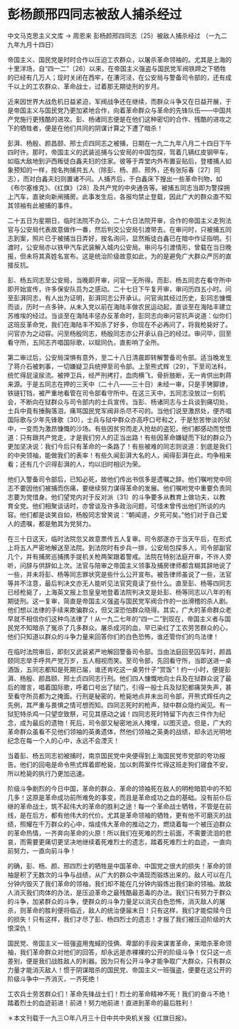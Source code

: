 # 彭杨颜邢四同志被敌人捕杀经过

中文马克思主义文库 -> 周恩来
彭杨颜邢四同志〔25〕被敌人捕杀经过
（一九二九年九月十四日）

帝国主义、国民党是时时合作以压迫工农群众，以屠杀革命领袖的。尤其是上海的十里洋场，自“四一二”〔26〕以来，在帝国主义强盗与国民党军阀铁蹄之下牺牲的已经有几万人；现时关闭在西牢，在漕河泾，在公安局与警备司令部的，还有成千以上的工农群众、革命战士，过着那无期徒刑的岁月。

近来因世界大战危机日益紧迫，军阀战争还在继续，而群众斗争又在日益开展，于是帝国主义与国民党乃更加紧地合作，向着革命群众与革命的先锋队伍——中国共产党施行更残酷的进攻。彭、杨诸同志便是在他们这种密切的合作、残酷的进攻之下的牺牲者，便是在他们共同的阴谋计算之下遭了暗杀！

彭湃、杨殷、颜昌颐、邢士贞四同志之被捕，日期在一九二九年八月二十四日下午四时许。那时，帝国主义的武装巡捕与公安局的中国包探，驾着几辆红皮钢甲车，如临大敌地到沪西叛徒白鑫夫妇的住家。彼等于弄堂内外布置妥贴后，登楼捕人如象预知的一样，按名拘捕共五人（除彭、杨、颜、邢外，还有张际春〔27〕同志），而对白鑫夫妇则置诸不问。人捕齐后，于白鑫床下搜出一些革命刊物，如《布尔塞维克》、《红旗》〔28〕及共产党的中央通告等。被捕五同志当即为警探拥上汽车，直驶向新闸捕房。此事发生后，各报均禁止登载，因此广大的群众直不知其领袖有此被捕的事件。

二十五日为星期日，临时法院不办公。二十六日法院开审，合作的帝国主义走狗法官与公安局代表故意做作一番，然后判交公安局引渡带去。在审问时，只被捕五同志到案，照片已于被捕当日弄好，按名询问，显然叛徒白鑫已在暗中作证指明。引渡时，公安局亦以铁甲汽车武装解入城内公安局。审问与引渡情形，曾载在当日晚报，但未将其真姓名宣布。这是统治阶级故意如此，为的是避免广大群众严厉的直接反抗。

彭、杨五同志至公安局，当晚即开审，问官一无所得。而彭、杨五同志在看守所中即开始宣传，许多保安队员为之感动。二十七日下午复开审，审问历四五小时。问至彭湃同志，有人出为证明，彭湃同志公开承认。问官询其经过历史，彭同志慷慨而谈，历时一点多钟，从未入党以前在海陆丰做农民运动起，直谈至在海陆丰建立苏维埃的经过。当谈至在海陆丰惩办反革命时，彭同志向审问官抗声说道：似你们这班反革命党，我们在海陆丰不知杀了好多，你现在不必再问了，将我枪毙好了。问官亦为之动容。问至杨殷同志，杨殷同志亦公开承认自己的经过。审问毕，回至看守所，五同志齐唱国际歌，以赋同仇，直影响了全所。

第二审过后，公安局深惧有意外，至二十八日清晨即转解警备司令部。适当晚发生了蒋介石被刺事，一切嫌疑卫兵统押至司令部。上至熊式辉〔29〕，下至司法科，统忙得屁滚尿流。被押卫兵，经严刑拷打，血肉横飞，骨折肢断，无一肯供出刺蒋来源。于是五同志在押的三天中（二十八——三十日）未经一审，只是手铐脚镣，铁链钉铛，被严重地看管在司令部看守所中。在这三天中，五同志没放过一刻机会，不断向在狱群众与司令部内的士兵宣传。当彭、杨诸同志与士兵谈到痛切处，士兵中竟有捶胸落泪，痛骂国民党军阀非杀尽不可的。当他们说至激昂处，便齐唱国际歌与少年先锋歌〔30〕，士兵与狱中群众亦高呼口号和之，于是愁苦惨淡的狱中，一变而为激昂慷慨的沙场。有些因贫穷而走入抢劫的盗犯，他们都感动而觉悟道：只有跟共产党走，才是我们穷人的正当出路！有些因革命嫌疑而下狱的群众乃更加坚决说：我们今后只有革命的一条路了！有些被难的同志则说道：到底是我们的中央领袖，能做我们的表率！有些久闻彭湃大名的人，闻得彭湃在此，均争相来看；还有几个识得彭湃的人，均以旧时相识为荣。

他们入警备司令部后，已知必死，故他们传出书信多是遗嘱之辞。他们嘱咐党中同志不要因他们被捕而伤痛，要继续努力谋得革命的发展。他们嘱咐党中重要负责同志要为党惜身。他们望党内对于反对派〔31〕的斗争要多从教育上做功夫，以教育全党。他们相聚谈话时，亦曾谈及许多政治问题，可惜未曾传出他们所谈的内容。他们都是谈笑自如，杨殷同志曾笑说：“朝闻道，夕死可矣。”他们对于自己爱人的遗嘱，都是勉其为党努力。

在三十日这天，临时法院忽又故意票传五人复审。司令部遂亦于当天午后，在形式上将五人严密地解送至法院。到法院时有步兵一排，公安局包探多人，司令部副官几个，并有捕房巡捕携手提机关枪两架跟着警戒。法院在特别法庭开审，不许人旁听，问辞与供辞如上次。法官与陪审之帝国主义领事及捕房律师都含糊其辞地说了一些，并未将彭、杨等同志罪状究是些什么公开宣布。被告律师虽说了一些，法官等并不注意，最后判决文亦无人能听见法官究竟读了些什么。直至彭、杨等四同志已经枪毙了，上海英文报上忽皇皇地登着法院判决文是处彭、杨等同志以八年的有期徒刑。这一复审，简直是帝国主义强盗与国民党军阀合作的一出滑稽的杀人剧。他们想以法律的手续来欺骗群众，但又深恐怕群众晓得。其实，广大的革命群众老早就不相信你们这种鸟法律了！从一九二七年的“四一二”到现在，帝国主义者与国民党不知暗杀了冤杀了几多群众。屠杀成河的血，早已染红了工农劳苦群众的心，他们只知道以群众的斗争力量来回答你们的白色恐怖，谁还管你们的鸟法律！

在临时法院审后，即刻又武装紧严地解回警备司令部。当由法庭回至囚车时，颜昌颐同志举手呼共产党万岁，五人相视而笑。至司令部，先回看守所，当即送进一桌酒饭，五同志都知是死期已届，谁还肯吃这一桌劳什子“赏饭”！约一小时，便提彭湃、杨殷、颜昌颐、邢士贞四同志行刑。他们四人慷慨地向士兵及在狱群众说了最后的赠言，唱着国际歌，呼着口号出了狱门，引得一般士兵及狱犯都痛哭失声，甚至看守所员都为之掩面。行刑是秘密的，枪毙地点并未出司令部，开熊式辉任内之先例，其严重与畏惧之情可想而知。四同志死时的枪声，狱中群众隐约闻见。有一狱犯特杀鸡一只望空致祭，可见其感动之诚！四同志死时特留下内衣三件作为纪念，成为最后的遗物！死后，司令部又秘密地派人掩埋，以图灭迹。但是，广大的革命群众虽看不见他们领袖的英勇遗体，然他们领袖之英勇的战绩，却永远光明地纪念在每一个人的心中，永远不会湮灭！

当着彭、杨五同志初被捕时，南京国民党中央便得到上海国民党市党部的夸功报告。他们的回电是命令熊式辉着即枪毙，加以刺蒋案件忙得这班走狗们寝食不安，所以枪毙的执行乃更加迅速。

阶级斗争剧烈的今日中国，革命的群众、革命的领袖死在敌人的明枪暗箭中的不知几多！这原是革命成功前所难免的事变，而且是革命成功之血的基础。没有前仆后继的革命战士，筑不起伟大的革命的胜利之途！每一个革命战士牺牲，不管是在前线，是在后方，都有他伟大的代价。尤其是革命领袖的牺牲，更有他不可磨灭的战绩，照耀在千万群众的心中，熔成伟大革命的推动之力，燃烧着每一个被压迫群众的革命热情，一齐奔向革命的火原！所以我们在死难的烈士前面，不需要流泪的悲哀，而需要更痛切更坚决地继续着死难烈士的遗志，踏着死难烈士的血迹，一直向前努力，一直向前斗争！

的确，彭、杨、颜、邢四烈士的牺牲是中国革命、中国党之很大的损失！革命的领袖是积了无数次的斗争与战绩，从广大的群众中涌现而锻炼出来的。敌人可以在几分钟内毁灭了我们革命的领袖，我们却不能在几分钟内锻炼出我们新的领袖。故敌人消灭我们肉体的办法，是压迫革命之最残酷最恶毒的办法。我们只有努力于群众的斗争，加紧群众的斗争，使群众的斗争力量足以消灭白色恐怖，消灭敌人的屠杀，则革命的胜利便将临近，敌人的统治便届末日！只有这样，我们才能偿赎今日的损失！只有这样，我们才尽了彭、杨四烈士的遗志！才报了我们被压迫阶级的大恨深仇！

国民党、帝国主义一班强盗用鬼蜮的伎俩、卑鄙的手段来谋害革命，来暗杀革命领袖，我们革命群众对他们的回答，却永远是赤裸裸的公开的阶级斗争！仅只这一点差别，便是我们战胜敌人的利器。因为只有公开斗争才能争取广大群众，只有群众力量才能消灭敌人！惯于阴谋暗杀的国民党、帝国主义一班强盗，便要在这公开的阶级斗争中一齐消灭，一齐死绝！

工农兵士劳苦群众们！革命先锋战士们！烈士的革命精神不死！我们的奋斗不绝！踏着烈士的血迹前进！前进！努力地前进！直进到革命的最后胜利！

＊本文刊载于一九三○年八月三十日中共中央机关报《红旗日报》。

